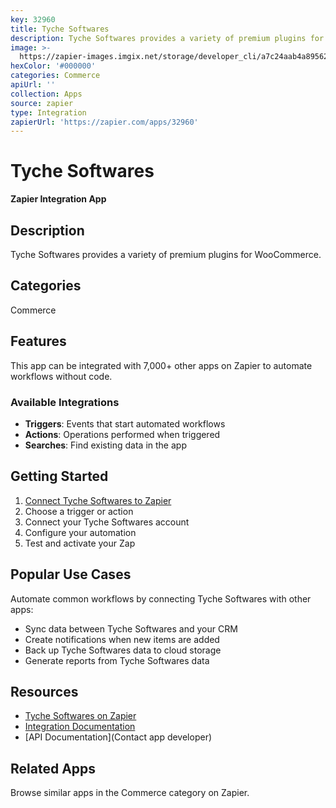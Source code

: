 ```yaml
---
key: 32960
title: Tyche Softwares
description: Tyche Softwares provides a variety of premium plugins for WooCommerce.
image: >-
  https://zapier-images.imgix.net/storage/developer_cli/a7c24aab4a89562f75699cb6cc50d334.png?auto=format%2Ccompress&ixlib=python-3.0.0&q=50
hexColor: '#000000'
categories: Commerce
apiUrl: ''
collection: Apps
source: zapier
type: Integration
zapierUrl: 'https://zapier.com/apps/32960'
---
```

# Tyche Softwares

**Zapier Integration App**

## Description

Tyche Softwares provides a variety of premium plugins for WooCommerce.

## Categories

Commerce

## Features

This app can be integrated with 7,000+ other apps on Zapier to automate workflows without code.

### Available Integrations

- **Triggers**: Events that start automated workflows
- **Actions**: Operations performed when triggered
- **Searches**: Find existing data in the app

## Getting Started

1. [Connect Tyche Softwares to Zapier](https://zapier.com/apps/32960)
2. Choose a trigger or action
3. Connect your Tyche Softwares account
4. Configure your automation
5. Test and activate your Zap

## Popular Use Cases

Automate common workflows by connecting Tyche Softwares with other apps:

- Sync data between Tyche Softwares and your CRM
- Create notifications when new items are added
- Back up Tyche Softwares data to cloud storage
- Generate reports from Tyche Softwares data

## Resources

- [Tyche Softwares on Zapier](https://zapier.com/apps/32960)
- [Integration Documentation](https://zapier.com/apps/32960/integrations)
- [API Documentation](Contact app developer)

## Related Apps

Browse similar apps in the Commerce category on Zapier.
